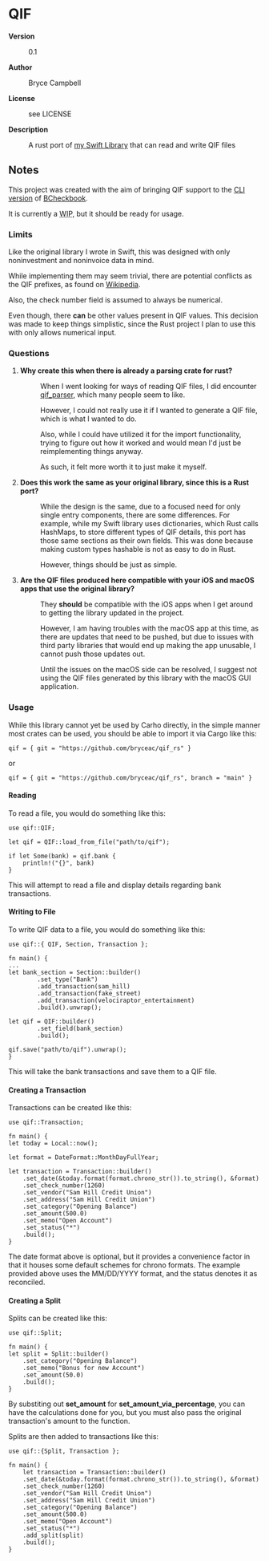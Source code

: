 =QIF=

<dl>
<dt style="font-weight:bold">Version</dt>
<dd>0.1</dd>
<dt style="font-weight:bold">Author</dt>
<dd>Bryce Campbell</dd>
<dt style="font-weight:bold">License</dt>
<dd>see LICENSE</dd>
<dt style="font-weight:bold">Description</dt>
<dd>
<p>A rust port of 
<a href="https://github.com/bryceac/QIF">my Swift Library</a> 
that can read and write QIF files</p>
</dd>
</dl>

==Notes==

This project was created with the aim of bringing QIF support 
to the <a href="https://github.com/bryceac/rcheckbook">CLI version</a>
of <a href="https://github.com/bryceac/BCheckbook">BCheckbook</a>.

It is currently a <abbr title="work in progress">WIP</abbr>, 
but it should be ready for usage.

===Limits===

Like the original library I wrote in Swift, 
this was designed with only noninvestment 
and noninvoice data in mind.

While implementing them may seem trivial, 
there are potential conflicts as the QIF prefixes,
as found on 
<a href="https://en.wikipedia.org/wiki/Quicken_Interchange_Format">Wikipedia</a>.

Also, the check number field is assumed to always be numerical.

Even though, there <strong>can</strong> 
be other values present in QIF values. 
This decision was made to keep things simplistic, 
since the Rust project I plan to use this with 
only allows numerical input.

===Questions===

<ol>
<li>
<dl>
<dt style="font-weight:bold">Why create this when there is already a parsing crate for rust?</dt>
<dd>
<p>When I went looking for ways of reading QIF files, 
I did encounter <a href="https://crates.io/crates/qif_parser">qif_parser</a>, 
which many people seem to like.</p>
<p>However, 
I could not really use it if I wanted to generate a QIF file, 
which is what I wanted to do.</p>

<p>Also, 
while I could have utilized it for the import functionality,
trying to figure out how it worked 
and would mean I'd just be reimplementing things anyway.</p>

<p>As such, it felt more worth it to just make it myself.</p>
</dd>
</dl>
</li>
<li>
<dl>
<dt style="font-weight:bold">Does this work the same as your original library, since this is a Rust port?</dt>
<dd>
<p>While the design is the same, 
due to a focused need for only single entry components, 
there are some differences. For example, 
while my Swift library uses dictionaries, which Rust calls HashMaps, 
to store different types of QIF details, 
this port has those same sections as their own fields. 
This was done because making custom types hashable 
is not as easy to do in Rust.</p>
<p>However, things should be just as simple.</p>
</dd>
</dl>
</li>
<li>
<dl>
<dt style="font-weight:bold">Are the QIF files produced here compatible with your iOS and macOS apps that use the original library?</dt>
<dd>
<p>They <strong>should</strong> be compatible with the iOS apps 
when I get around to getting the library updated in the project.</p>
<p>However, I am having troubles with the macOS app at this time, 
as there are updates that need to be pushed, but 
due to issues with third party libraries 
that would end up making the app unusable, I cannot push those updates out.</p>
<p>Until the issues on the macOS side can be resolved, 
I suggest not using the QIF files generated by 
this library with the macOS GUI application.</p>
</dd>
</dl>
</li>
</ol>

===Usage===

While this library cannot yet be used by Carho directly, 
in the simple manner most crates can be used, 
you should be able to import it via Cargo like this:

<pre>
qif = { git = "https://github.com/bryceac/qif_rs" }
</pre>

or

<pre>
qif = { git = "https://github.com/bryceac/qif_rs", branch = "main" }
</pre>

====Reading====

To read a file, you would do something like this:

<pre>
use qif::QIF;

let qif = QIF::load_from_file("path/to/qif");

if let Some(bank) = qif.bank {
    println!("{}", bank)
}
</pre>

This will attempt to read a file and 
display details regarding bank transactions.

====Writing to File====

To write QIF data to a file, you would do something like this:

<pre>
use qif::{ QIF, Section, Transaction };

fn main() {
...
let bank_section = Section::builder()
        .set_type("Bank")
        .add_transaction(sam_hill)
        .add_transaction(fake_street)
        .add_transaction(velociraptor_entertainment)
        .build().unwrap();

let qif = QIF::builder()
        .set_field(bank_section)
        .build();

qif.save("path/to/qif").unwrap();
}
</pre>

This will take the bank transactions and save them to a QIF file.

====Creating a Transaction====

Transactions can be created like this:

<pre>
use qif::Transaction;

fn main() {
let today = Local::now();

let format = DateFormat::MonthDayFullYear;

let transaction = Transaction::builder()
    .set_date(&today.format(format.chrono_str()).to_string(), &format)
    .set_check_number(1260)
    .set_vendor("Sam Hill Credit Union")
    .set_address("Sam Hill Credit Union")
    .set_category("Opening Balance")
    .set_amount(500.0)
    .set_memo("Open Account")
    .set_status("*")
    .build();
}
</pre>

The date format above is optional, 
but it provides a convenience factor in that it houses some default
schemes for chrono formats. The example provided above 
uses the MM/DD/YYYY format, and the status denotes it as reconciled.

====Creating a Split====

Splits can be created like this:

<pre>
use qif::Split;

fn main() {
let split = Split::builder()
    .set_category("Opening Balance")
    .set_memo("Bonus for new Account")
    .set_amount(50.0)
    .build();
}
</pre>

By substiting out <strong>set_amount</strong> for 
<strong>set_amount_via_percentage</strong>, 
you can have the calculations done for you, 
but you must also pass the original transaction's amount to the function.

Splits are then added to transactions like this:

<pre>
use qif::{Split, Transaction };

fn main() {
    let transaction = Transaction::builder()
    .set_date(&today.format(format.chrono_str()).to_string(), &format)
    .set_check_number(1260)
    .set_vendor("Sam Hill Credit Union")
    .set_address("Sam Hill Credit Union")
    .set_category("Opening Balance")
    .set_amount(500.0)
    .set_memo("Open Account")
    .set_status("*")
    .add_split(split)
    .build();
}
</pre>